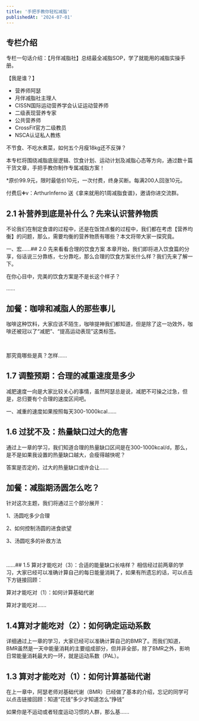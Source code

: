 ```yaml
---
title: '手把手教你轻松减脂'
publishedAt: '2024-07-01'
---
```


## 专栏介绍

专栏一句话介绍：【月伴减脂社】总结最全减脂SOP，学了就能用的减脂实操手册。

【我是谁？】

* 营养师阿瑟
* 月伴减脂社主理人
* CISSN国际运动营养学会认证运动营养师
* 二级表现营养专家
* 公共营养师
* CrossFit官方二级教员
* NSCA认证私人教练

不节食、不吃水煮菜，如何五个月瘦18kg还不反弹？

本专栏将围绕减脂底层逻辑、饮食计划、运动计划及减脂心态等方向，通过数十篇干货文章，手把手教你制作专属减脂方案！

\*原价99.9元，限时最低价10元，一次付费，终身买断。每满200人回涨10元。

付费后➕v：ArthurInferno 送《拿来就用的1周减脂食谱》，邀请你进交流群。



## 2.1 补营养到底是补什么？先来认识营养物质
不论我们在制定食谱的过程中，还是在饭馆点餐的过程中，我们都在考虑【营养均衡】的问题，那么，需要均衡的营养物质有哪些？本文将带大家一探究竟。

一、宏......## 2.0 先来看看合理的饮食方案
本章开始，我们即将进入饮食篇的分享，俗话说三分靠练，七分靠吃，那么合理的饮食方案长什么样？我们先来了解一下。

在你心目中，完美的饮食方案是不是长这个样子？

......

## 加餐：咖啡和减脂人的那些事儿
咖啡这种饮料，大家应该不陌生，咖啡提神我们都知道，但是除了这一功效外，咖啡还被冠以了“减肥”、“提高运动表现”这类标签。

 

那究竟哪些是真？怎样......

## 1.7 调整预期：合理的减重速度是多少
减肥速度一向是大家比较关心的事情，虽然阿瑟总是说，减肥不可操之过急，但是，总归要有个合理的速度区间吧。

一、减重的速度如果按照每天300-1000kcal......

## 1.6 过犹不及：热量缺口过大的危害
通过上一章的学习，我们知道合理的热量缺口区间是在300-1000kcal/d，那么，是不是如果我设置的热量缺口越大，会瘦得越快呢？

答案是否定的，过大的热量缺口或许会让......

## 加餐：减脂期汤圆怎么吃？
针对这次主题，我们将通过三个部分展开：

1、汤圆吃多少合理

2、如何控制汤圆的进食欲望

3、汤圆吃多的补救方法

 

......## 1.5 算对才能吃对（3）：合适的能量缺口长啥样？
相信经过前两章的学习，大家已经可以准确计算自己的每日能量消耗了，如果有所遗忘的话，可以点击下方链接回顾：

算对才能吃对（1）：如何计算基础代谢

算对才能吃对......

## 1.4算对才能吃对（2）：如何确定运动系数
详细通过上一章的学习，大家已经可以准确计算自己的BMR了。而我们知道，BMR虽然是一天中能量消耗的主要组成部分，但并非全部，除了BMR之外，影响日常能量消耗最大的一环，就是运动系数（PAL）。

## 1.3 算对才能吃对（1）：如何计算基础代谢
在上一章中，阿瑟老师对基础代谢（BMR）已经做了基本的介绍，忘记的同学可以点击链接回顾：知道“花钱”多少才知道怎么“挣钱”

如果你是不运动或者轻度运动习惯的人群，那么基......

